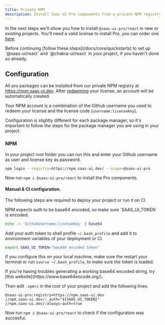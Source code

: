 ```yaml
---
title: Private NPM
description: Install Saas UI Pro components from a private NPM registry.
---
```


In the next steps we'll show you how to install `@saas-ui-pro/react` in new or existing projects.
You'll need a valid license to install Pro, you can order one [here](/pricing).

<Info>
  Before continuing [follow these steps](/docs/core/quickstarts) to set up
  `@saas-ui/react` and `@chakra-ui/react` in your project, if you haven't done
  so already.
</Info>

## Configuration

All pro packages can be installed from our private NPM registry at https://npm.saas-ui.dev.
After [redeeming](/redeem) your license, an account will be automatically created.

Your NPM account is a combination of the Github username you used to redeem your license and the license code (`username:licenseKey`).

<Info>
  Configuration is slightly different for each package manager, so it's
  important to follow the steps for the package manager you are using in your
  project.
</Info>

### NPM

In your project root folder you can run this and enter your Github username as user and license key as password.

```bash
npm login --registry=https://npm.saas-ui.dev/ --scope=@saas-ui-pro
```

Now run `npm i @saas-ui-pro/react` to install the Pro components.

#### Manual & CI configuration.

The following steps are required to deploy your project or run it on CI.

<Info>
  NPM expects auth to be base64 encoded, so make sure `SAAS_UI_TOKEN` is
  encoded.
</Info>

```bash
echo -n 'GithubUsername:licenseKey' | base64
```

Add your auth token to shell profile `~/.bash_profile` and add it to environment variables of your deployment or CI.

```bash
export SAAS_UI_TOKEN="base64 encoded token"
```

If you configure this on your local machine, make sure the restart your terminal
or run `source ~/.bash_profile`, to make sure the token is loaded.

<Info>
  If you're having troubles generating a working base64 encoded string, try
  [this website](https://www.base64encode.org/).
</Info>

Then edit `.npmrc` in the root of your project and add the following lines.

```
@saas-ui-pro:registry=https://npm.saas-ui.dev
//npm.saas-ui.dev/:_auth="${SAAS_UI_TOKEN}"
//npm.saas-ui.dev/:always-auth=true
```

Now run `npm i @saas-ui-pro/react` to check if the configuration was succesful.

